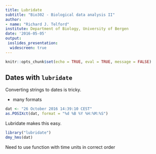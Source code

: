 ```yaml
---
title: Lubridate
subtitle: "Bio302 - Biological data analysis II"
author: 
- name: "Richard J. Telford"
institute: Department of Biology, University of Bergen
date: '2016-05-05'
output: 
 ioslides_presentation:
  widescreen: true
---
```


```r
knitr::opts_chunk$set(echo = TRUE, eval = TRUE, message = FALSE)
```

## Dates with `lubridate`

Converting strings to dates is tricky.

 - many formats

```r
dat <- "26 October 2016 14:39:10 CEST"
as.POSIXct(dat, format = "%d %B %Y %H:%M:%S")
```

Lubridate makes this easy.

```r
library("lubridate")
dmy_hms(dat)
```
Need to use function with time units in correct order
